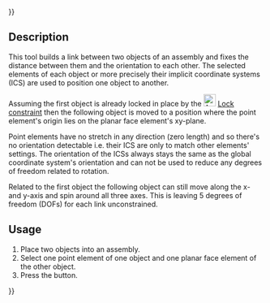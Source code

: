 {{UnfinishedDocu{{#translation:}}}}
<languages/>
<translate>

<!--T:1-->
{{Docnav
|[[Assembly3_ConstraintPointsCoincident|Points coincident]]
|[[Assembly3_ConstraintPointOnLine|Point on line]]
|[[Assembly3_Workbench|Assembly3]]
|IconL=Assembly_ConstraintPointCoincident.svg
|IconR=Assembly_ConstraintPointOnLine.svg
|IconC=Assembly3_workbench_icon.svg
}}

<!--T:2-->
{{GuiCommand
|Name=Assembly3 ConstraintPointInPlane
|Icon=Assembly_ConstraintPointInPlane.svg
|Workbenches=[[Assembly3_Workbench|Assembly3]]
}}

== Description == <!--T:3-->

<!--T:4-->
This tool builds a link between two objects of an assembly and fixes the distance between them and the orientation to each other. The selected elements of each object or more precisely their implicit coordinate systems (ICS) are used to position one object to another.

<!--T:5-->
Assuming the first object is already locked in place by the [[Image:Assembly_ConstraintLock.svg‎‎|24px]] [[Assembly3_ConstraintLock|Lock constraint]] then the following object is moved to a position where the point element's origin lies on the planar face element's xy-plane.

<!--T:6-->
Point elements have no stretch in any direction (zero length) and so there's no orientation detectable i.e. their ICS are only to match other elements' settings. The orientation of the ICSs always stays the same as the global coordinate system's orientation and can not be used to reduce any degrees of freedom related to rotation.

<!--T:7-->
Related to the first object the following object can still move along the x- and y-axis and spin around all three axes. This is leaving 5 degrees of freedom (DOFs) for each link unconstrained.

== Usage == <!--T:8--> 

<!--T:9-->
# Place two objects into an assembly.
# Select one point element of one object and one planar face element of the other object.
# Press the {{Button|[[Image:Assembly_ConstraintPointInPlane.svg|16px]] [[Assembly3_ConstraintPointInPlane|Point on plane]]}} button.

   
<!--T:10-->
{{Docnav
|[[Assembly3_ConstraintPointsCoincident|Points coincident]]
|[[Assembly3_ConstraintPointOnLine|Point on line]]
|[[Assembly3_Workbench|Assembly3]]
|IconL=Assembly_ConstraintPointCoincident.svg
|IconR=Assembly_ConstraintPointOnLine.svg
|IconC=Assembly3_workbench_icon.svg
}}

</translate>
{{Userdocnavi{{#translation:}}}}